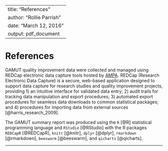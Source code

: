 
---
title: "References"
author: "Rollie Parrish"
date: "March 12, 2016"
output: pdf_document
---


# References

GAMUT quality improvement data were collected and managed using REDCap electronic data capture tools hosted by [AMPA](https://www.AMPA.org). REDCap (Research Electronic Data Capture) is a secure, web-based application designed to support data capture for research studies and quality improvement projects, providing 1) an intuitive interface for validated data entry; 2) audit trails for tracking data manipulation and export procedures; 3) automated export procedures for seamless data downloads to common statistical packages; and 4) procedures for importing data from external sources [@harris_research_2009].

The GAMUT summary report was produced using the `R` [@R] statistical programming language and `RStudio` [@RStudio] with the R packages `REDCapR` [@REDCapR], `knitr` [@knitr], `dplyr` [@dplyr], `rmarkdown` [@rmarkdown], `beeswarm` [@beeswarm], and `qicharts` [@qicharts].

---


